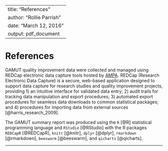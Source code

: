 
---
title: "References"
author: "Rollie Parrish"
date: "March 12, 2016"
output: pdf_document
---


# References

GAMUT quality improvement data were collected and managed using REDCap electronic data capture tools hosted by [AMPA](https://www.AMPA.org). REDCap (Research Electronic Data Capture) is a secure, web-based application designed to support data capture for research studies and quality improvement projects, providing 1) an intuitive interface for validated data entry; 2) audit trails for tracking data manipulation and export procedures; 3) automated export procedures for seamless data downloads to common statistical packages; and 4) procedures for importing data from external sources [@harris_research_2009].

The GAMUT summary report was produced using the `R` [@R] statistical programming language and `RStudio` [@RStudio] with the R packages `REDCapR` [@REDCapR], `knitr` [@knitr], `dplyr` [@dplyr], `rmarkdown` [@rmarkdown], `beeswarm` [@beeswarm], and `qicharts` [@qicharts].

---


